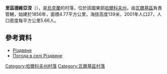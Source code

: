 {{coord|49|40|42|N|35|33|39|E|scale:100000_region:UA|display=title}}

'''里茲德維亞涅'''（{{lang-uk|Різдвяне}}），是[[烏克蘭|烏克蘭]]的村落，位於該國東部[[哈爾科夫州|哈爾科夫州]]，由[[瓦爾基區|瓦爾基區]]負責管轄，始建於1856年，面積4.77平方公里，海拔高度139米，2001年人口27，人口密度每平方公里5.66人。

==參考資料==
*[http://gska2.rada.gov.ua/pls/z7502/A005?rdat1=09.01.2009&rf7571=32570 Різдвяне]{{dead link|date=2018年4月 |bot=InternetArchiveBot |fix-attempted=yes }}
* [http://weather.in.ua/ua/har'kovskaja/22369 Погода в селі Різдвяне]

{{DEFAULTSORT:Різдвяне}}
[[Category:哈爾科夫州村落|Category:哈爾科夫州村落]]
[[Category:瓦爾基區村落|Category:瓦爾基區村落]]


{{Kharkiv-geo-stub}}